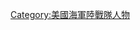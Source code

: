 {{Commonscat|People of the United States Marine Corps|美國海軍陸戰隊人物}}

[[Category:美國海軍陸戰隊人物|Category:美國海軍陸戰隊人物]]